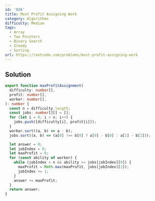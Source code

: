```yaml
---
id: '826'
title: Most Profit Assigning Work
category: Algorithms
difficulty: Medium
tags:
  - Array
  - Two Pointers
  - Binary Search
  - Greedy
  - Sorting
url: https://leetcode.com/problems/most-profit-assigning-work
---
```


## Solution

```typescript filename="solution.ts" copy
export function maxProfitAssignment(
  difficulty: number[],
  profit: number[],
  worker: number[],
): number {
  const n = difficulty.length;
  const jobs: number[][] = [];
  for (let i = 0; i < n; i++) {
    jobs.push([difficulty[i], profit[i]]);
  }
  worker.sort((a, b) => a - b);
  jobs.sort((a, b) => (a[0] !== b[0] ? a[0] - b[0] : a[1] - b[1]));

  let answer = 0;
  let jobIndex = 0;
  let maxProfit = 0;
  for (const ability of worker) {
    while (jobIndex < n && ability >= jobs[jobIndex][0]) {
      maxProfit = Math.max(maxProfit, jobs[jobIndex][1]);
      jobIndex += 1;
    }
    answer += maxProfit;
  }
  return answer;
}
```
